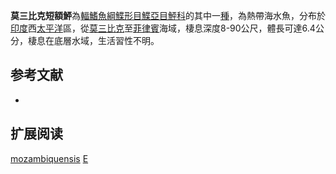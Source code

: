 {{Speciesbox
| name = 莫三比克短額鮃
| image = 
| image_width = 250px
| image_caption = 
| status = NE
| status_system = IUCN3.1
| genus = Engyprosopon
| species = mozambiquensis
| authority = [[Hensley|Hensley]], 2003
| synonyms = 
}}

'''莫三比克短額鮃'''為[[輻鰭魚綱|輻鰭魚綱]][[鰈形目|鰈形目]][[鰈亞目|鰈亞目]][[鮃科|鮃科]]的其中一[[種|種]]，為熱帶海水魚，分布於[[印度|印度]]西[[太平洋|太平洋]]區，從[[莫三比克|莫三比克]]至[[菲律賓|菲律賓]]海域，棲息深度8-90公尺，體長可達6.4公分，棲息在底層水域，生活習性不明。

== 参考文献 ==
*{{FishBase_species|genus=Engyprosopon|species=mozambiquensis |year=2014|month=4}}

== 扩展阅读 ==
{{refbegin}}
{{wikispecies-inline|Engyprosopon mozambiquensis |莫三比克短額鮃}}
{{refend}}
{{Taxonbar|from=Q6430367}}

[[Category:短額鮃屬|mozambiquensis]]
[[Category:2003年描述的鱼类|E]]


{{魚類小作品}}